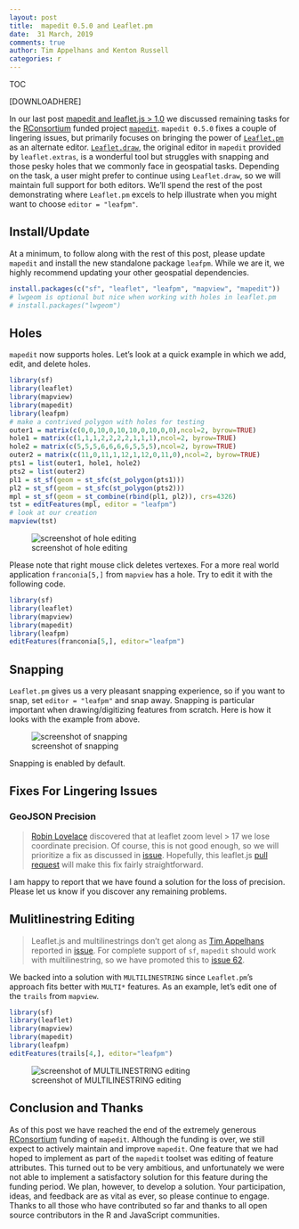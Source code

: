 ```yaml
---
layout: post
title:  mapedit 0.5.0 and Leaflet.pm
date:  31 March, 2019
comments: true
author: Tim Appelhans and Kenton Russell
categories: r
---
```


TOC

[DOWNLOADHERE]

In our last post [mapedit and leaflet.js > 1.0](https://www.r-spatial.org/r/2018/07/15/mapedit_newleaflet.html) we discussed remaining tasks for the [RConsortium](https://www.r-consortium.org/) funded project [`mapedit`](https://github.com/r-spatial/mapedit).  `mapedit 0.5.0` fixes a couple of lingering issues, but primarily focuses on bringing the power of [`Leaflet.pm`](https://github.com/codeofsumit/leaflet.pm) as an alternate editor.  [`Leaflet.draw`](http://leaflet.github.io/Leaflet.draw/docs/leaflet-draw-latest.html), the original editor in `mapedit` provided by `leaflet.extras`, is a wonderful tool but struggles with snapping and those pesky holes that we commonly face in geospatial tasks.  Depending on the task, a user might prefer to continue using `Leaflet.draw`, so we will maintain full support for both editors.  We'll spend the rest of the post demonstrating where `Leaflet.pm` excels to help illustrate when you might want to choose `editor = "leafpm"`.


## Install/Update

At a minimum, to follow along with the rest of this post, please update `mapedit` and install the new standalone package `leafpm`.  While we are it, we highly recommend updating your other geospatial dependencies.

```r
install.packages(c("sf", "leaflet", "leafpm", "mapview", "mapedit"))
# lwgeom is optional but nice when working with holes in leaflet.pm
# install.packages("lwgeom")
```

## Holes

`mapedit` now supports holes.  Let's look at a quick example in which we add, edit, and delete holes.

```r
library(sf)
library(leaflet)
library(mapview)
library(mapedit)
library(leafpm)
# make a contrived polygon with holes for testing
outer1 = matrix(c(0,0,10,0,10,10,0,10,0,0),ncol=2, byrow=TRUE)
hole1 = matrix(c(1,1,1,2,2,2,2,1,1,1),ncol=2, byrow=TRUE)
hole2 = matrix(c(5,5,5,6,6,6,6,5,5,5),ncol=2, byrow=TRUE)
outer2 = matrix(c(11,0,11,1,12,1,12,0,11,0),ncol=2, byrow=TRUE)
pts1 = list(outer1, hole1, hole2)
pts2 = list(outer2)
pl1 = st_sf(geom = st_sfc(st_polygon(pts1)))
pl2 = st_sf(geom = st_sfc(st_polygon(pts2)))
mpl = st_sf(geom = st_combine(rbind(pl1, pl2)), crs=4326)
tst = editFeatures(mpl, editor = "leafpm")
# look at our creation
mapview(tst)
```

![screenshot of hole editing](images/mapedit-leafpm-1.gif)

Please note that right mouse click deletes vertexes.  For a more real world application `franconia[5,]` from `mapview` has a hole.  Try to edit it with the following code.

```r
library(sf)
library(leaflet)
library(mapview)
library(mapedit)
library(leafpm)
editFeatures(franconia[5,], editor="leafpm")
```

## Snapping

`Leaflet.pm` gives us a very pleasant snapping experience, so if you want to snap, set `editor = "leafpm"` and snap away. Snapping is particular important when drawing/digitizing features from scratch.  Here is how it looks with the example from above.

![screenshot of snapping](images/mapedit-leafpm-2.gif)

Snapping is enabled by default.


## Fixes For Lingering Issues

### GeoJSON Precision

> [Robin Lovelace](http://www.robinlovelace.net/) discovered that at leaflet zoom level > 17 we lose coordinate precision.  Of course, this is not good enough, so we will prioritize a fix as discussed in [issue](https://github.com/r-spatial/mapedit/issues/63).  Hopefully, this leaflet.js [pull request](https://github.com/Leaflet/Leaflet/pull/5444) will make this fix fairly straightforward.

I am happy to report that we have found a solution for the loss of precision.  Please let us know if you discover any remaining problems.


## Mulitlinestring Editing

> Leaflet.js and multilinestrings don't get along as [Tim Appelhans](https://github.com/tim-salabim) reported in [issue](https://github.com/r-spatial/mapedit/issues/48#issuecomment-314853140).  For complete support of `sf`, `mapedit` should work with multilinestring, so we have promoted this to [issue 62](https://github.com/r-spatial/mapedit/issues/62).


We backed into a solution with `MULTILINESTRING` since `Leaflet.pm`'s approach fits better with `MULTI*` features.  As an example, let's edit one of the `trails` from `mapview`.

```r
library(sf)
library(leaflet)
library(mapview)
library(mapedit)
library(leafpm)
editFeatures(trails[4,], editor="leafpm")
```

![screenshot of MULTILINESTRING editing](images/mapedit-leafpm-3.gif)

## Conclusion and Thanks

As of this post we have reached the end of the extremely generous [RConsortium](https://www.r-consortium.org/) funding of `mapedit`. Although the funding is over, we still expect to actively maintain and improve `mapedit`. One feature that we had hoped to implement as part of the `mapedit` toolset was editing of feature attributes. This turned out to be very ambitious, and unfortunately we were not able to implement a satisfactory solution for this feature during the funding period. We plan, however, to develop a solution.  Your participation, ideas, and feedback are as vital as ever, so please continue to engage. Thanks to all those who have contributed so far and thanks to all open source contributors in the R and JavaScript communities.
